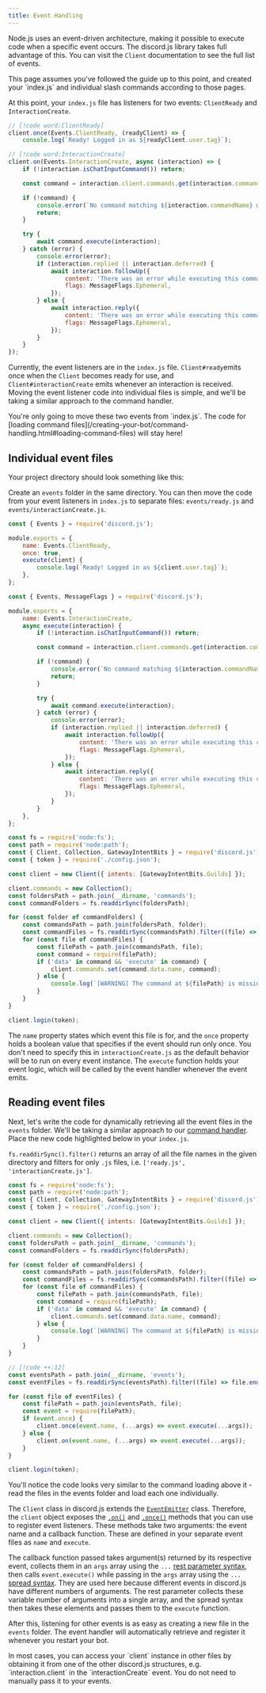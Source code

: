 ```yaml
---
title: Event Handling
---
```



Node.js uses an event-driven architecture, making it possible to execute code when a specific event occurs. The discord.js library takes full advantage of this. You can visit the `Client` documentation to see the full list of events.

<Callout>
	This page assumes you've followed the guide up to this point, and created your `index.js` and individual slash
	commands according to those pages.
</Callout>

At this point, your `index.js` file has listeners for two events: `ClientReady` and `InteractionCreate`.

```js title="index.js"
// [!code word:ClientReady]
client.once(Events.ClientReady, (readyClient) => {
	console.log(`Ready! Logged in as ${readyClient.user.tag}`);

// [!code word:InteractionCreate]
client.on(Events.InteractionCreate, async (interaction) => {
	if (!interaction.isChatInputCommand()) return;

	const command = interaction.client.commands.get(interaction.commandName);

	if (!command) {
		console.error(`No command matching ${interaction.commandName} was found.`);
		return;
	}

	try {
		await command.execute(interaction);
	} catch (error) {
		console.error(error);
		if (interaction.replied || interaction.deferred) {
			await interaction.followUp({
				content: 'There was an error while executing this command!',
				flags: MessageFlags.Ephemeral,
			});
		} else {
			await interaction.reply({
				content: 'There was an error while executing this command!',
				flags: MessageFlags.Ephemeral,
			});
		}
	}
});
```

Currently, the event listeners are in the `index.js` file. `Client#ready`emits once when the `Client` becomes ready for use, and `Client#interactionCreate` emits whenever an interaction is received. Moving the event listener code into individual files is simple, and we'll be taking a similar approach to the command handler.

<Callout type="warn">
	You're only going to move these two events from `index.js`. The code for [loading command
	files](/creating-your-bot/command-handling.html#loading-command-files) will stay here!
</Callout>

## Individual event files

Your project directory should look something like this:

<Files>
	<Folder name="discord-bot" defaultOpen>
		<Folder name="commands" defaultOpen />
		<Folder name="node_modules" defaultOpen />
		<File name="config.json" />
		<File name="deploy-commands.js" />
		<File name="index.js" />
		<File name="package-lock.json" />
		<File name="package.json" />
	</Folder>
</Files>

Create an `events` folder in the same directory. You can then move the code from your event listeners in `index.js` to separate files: `events/ready.js` and `events/interactionCreate.js`.

```js tab="Ready Handler" title="events/ready.js"
const { Events } = require('discord.js');

module.exports = {
	name: Events.ClientReady,
	once: true,
	execute(client) {
		console.log(`Ready! Logged in as ${client.user.tag}`);
	},
};
```

```js tab="Interaction Handler" title="events/interactionCreate.js"
const { Events, MessageFlags } = require('discord.js');

module.exports = {
	name: Events.InteractionCreate,
	async execute(interaction) {
		if (!interaction.isChatInputCommand()) return;

		const command = interaction.client.commands.get(interaction.commandName);

		if (!command) {
			console.error(`No command matching ${interaction.commandName} was found.`);
			return;
		}

		try {
			await command.execute(interaction);
		} catch (error) {
			console.error(error);
			if (interaction.replied || interaction.deferred) {
				await interaction.followUp({
					content: 'There was an error while executing this command!',
					flags: MessageFlags.Ephemeral,
				});
			} else {
				await interaction.reply({
					content: 'There was an error while executing this command!',
					flags: MessageFlags.Ephemeral,
				});
			}
		}
	},
};
```

```js title="index.js" tab="Main File (after removing events)"
const fs = require('node:fs');
const path = require('node:path');
const { Client, Collection, GatewayIntentBits } = require('discord.js');
const { token } = require('./config.json');

const client = new Client({ intents: [GatewayIntentBits.Guilds] });

client.commands = new Collection();
const foldersPath = path.join(__dirname, 'commands');
const commandFolders = fs.readdirSync(foldersPath);

for (const folder of commandFolders) {
	const commandsPath = path.join(foldersPath, folder);
	const commandFiles = fs.readdirSync(commandsPath).filter((file) => file.endsWith('.js'));
	for (const file of commandFiles) {
		const filePath = path.join(commandsPath, file);
		const command = require(filePath);
		if ('data' in command && 'execute' in command) {
			client.commands.set(command.data.name, command);
		} else {
			console.log(`[WARNING] The command at ${filePath} is missing a required "data" or "execute" property.`);
		}
	}
}

client.login(token);
```

The `name` property states which event this file is for, and the `once` property holds a boolean value that specifies if the event should run only once. You don't need to specify this in `interactionCreate.js` as the default behavior will be to run on every event instance. The `execute` function holds your event logic, which will be called by the event handler whenever the event emits.

## Reading event files

Next, let's write the code for dynamically retrieving all the event files in the `events` folder. We'll be taking a similar approach to our [command handler](/creating-your-bot/command-handling.md). Place the new code highlighted below in your `index.js`.

`fs.readdirSync().filter()` returns an array of all the file names in the given directory and filters for only `.js` files, i.e. `['ready.js', 'interactionCreate.js']`.

```js title="index.js"
const fs = require('node:fs');
const path = require('node:path');
const { Client, Collection, GatewayIntentBits } = require('discord.js');
const { token } = require('./config.json');

const client = new Client({ intents: [GatewayIntentBits.Guilds] });

client.commands = new Collection();
const foldersPath = path.join(__dirname, 'commands');
const commandFolders = fs.readdirSync(foldersPath);

for (const folder of commandFolders) {
	const commandsPath = path.join(foldersPath, folder);
	const commandFiles = fs.readdirSync(commandsPath).filter((file) => file.endsWith('.js'));
	for (const file of commandFiles) {
		const filePath = path.join(commandsPath, file);
		const command = require(filePath);
		if ('data' in command && 'execute' in command) {
			client.commands.set(command.data.name, command);
		} else {
			console.log(`[WARNING] The command at ${filePath} is missing a required "data" or "execute" property.`);
		}
	}
}

// [!code ++:12]
const eventsPath = path.join(__dirname, 'events');
const eventFiles = fs.readdirSync(eventsPath).filter((file) => file.endsWith('.js'));

for (const file of eventFiles) {
	const filePath = path.join(eventsPath, file);
	const event = require(filePath);
	if (event.once) {
		client.once(event.name, (...args) => event.execute(...args));
	} else {
		client.on(event.name, (...args) => event.execute(...args));
	}
}

client.login(token);
```

You'll notice the code looks very similar to the command loading above it - read the files in the events folder and load each one individually.

The `Client` class in discord.js extends the [`EventEmitter`](https://nodejs.org/api/events.html#events_class_eventemitter) class. Therefore, the `client` object exposes the [`.on()`](https://nodejs.org/api/events.html#events_emitter_on_eventname_listener) and [`.once()`](https://nodejs.org/api/events.html#events_emitter_once_eventname_listener) methods that you can use to register event listeners. These methods take two arguments: the event name and a callback function. These are defined in your separate event files as `name` and `execute`.

The callback function passed takes argument(s) returned by its respective event, collects them in an `args` array using the `...` [rest parameter syntax](https://developer.mozilla.org/en-US/docs/Web/JavaScript/Reference/Functions/rest_parameters), then calls `event.execute()` while passing in the `args` array using the `...` [spread syntax](https://developer.mozilla.org/en-US/docs/Web/JavaScript/Reference/Operators/Spread_syntax). They are used here because different events in discord.js have different numbers of arguments. The rest parameter collects these variable number of arguments into a single array, and the spread syntax then takes these elements and passes them to the `execute` function.

After this, listening for other events is as easy as creating a new file in the `events` folder. The event handler will automatically retrieve and register it whenever you restart your bot.

<Callout>
	In most cases, you can access your `client` instance in other files by obtaining it from one of the other discord.js
	structures, e.g. `interaction.client` in the `interactionCreate` event. You do not need to manually pass it to your
	events.
</Callout>
